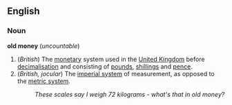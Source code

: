 ==English==
===Noun===
'''old money''' (''uncountable'')

#(''British'') The [[monetary]] system used in the [[United Kingdom]] before [[decimalisation]] and consisting of [[pound]]s, [[shilling]]s and [[pence]].
#(''British, jocular'') The [[imperial system]] of measurement, as opposed to the [[metric system]].
#:''These scales say I weigh 72 kilograms - what's that in old money?''